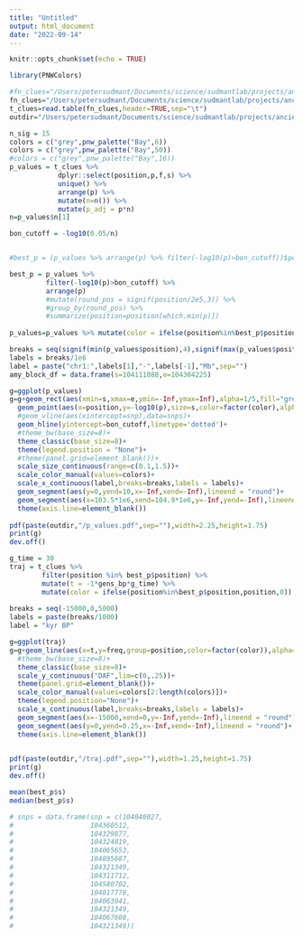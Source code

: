 ```yaml
---
title: "Untitled"
output: html_document
date: "2022-09-14"
---
```


```r
knitr::opts_chunk$set(echo = TRUE)
```



```r
library(PNWColors)

#fn_clues="/Users/petersudmant/Documents/science/sudmantlab/projects/ancient_DNA/amylase/amylase_diversity_project/haplotype_analysis/clues/output_no_anc_AFR_or_AMR/ancient_timecourse/AMY/combined_clues.tsv"
fn_clues="/Users/petersudmant/Documents/science/sudmantlab/projects/ancient_DNA/amylase/amylase_diversity_project/haplotype_analysis/clues/output_TSI_FIN_GBR_all_ancient/ancient_timecourse/AMY/combined_clues.tsv"
t_clues=read.table(fn_clues,header=TRUE,sep="\t")
outdir="/Users/petersudmant/Documents/science/sudmantlab/projects/ancient_DNA/amylase/amylase_diversity_project/haplotype_analysis/clues/output_plots"
```

```r

n_sig = 15
colors = c("grey",pnw_palette("Bay",6))
colors = c("grey",pnw_palette("Bay",50))
#colors = c("grey",pnw_palette("Bay",16))
p_values = t_clues %>%
            dplyr::select(position,p,f,s) %>%
            unique() %>% 
            arrange(p) %>%
            mutate(n=n()) %>%
            mutate(p_adj = p*n)
n=p_values$n[1]

bon_cutoff = -log10(0.05/n)


#best_p = (p_values %>% arrange(p) %>% filter(-log10(p)>bon_cutoff))$position[c(1:n_sig)]

best_p = p_values %>% 
         filter(-log10(p)>bon_cutoff) %>%
         arrange(p) 
         #mutate(round_pos = signif(position/2e5,3)) %>%
         #group_by(round_pos) %>%
         #summarize(position=position[which.min(p)])
          
p_values=p_values %>% mutate(color = ifelse(position%in%best_p$position,position,0))

breaks = seq(signif(min(p_values$position),4),signif(max(p_values$position),4),2e5)
labels = breaks/1e6
label = paste("chr1:",labels[1],"-",labels[-1],"Mb",sep="")
amy_block_df = data.frame(s=104111088,e=104304225)

g=ggplot(p_values)
g=g+geom_rect(aes(xmin=s,xmax=e,ymin=-Inf,ymax=Inf),alpha=1/5,fill="grey",data=amy_block_df)+
  geom_point(aes(x=position,y=-log10(p),size=s,color=factor(color),alpha=.8))+
  #geom_vline(aes(xintercept=snp),data=snps)+
  geom_hline(yintercept=bon_cutoff,linetype='dotted')+
  #theme_bw(base_size=8)+
  theme_classic(base_size=8)+
  theme(legend.position = "None")+
  #theme(panel.grid=element_blank())+
  scale_size_continuous(range=c(0.1,1.5))+
  scale_color_manual(values=colors)+
  scale_x_continuous(label,breaks=breaks,labels = labels)+
  geom_segment(aes(y=0,yend=10,x=-Inf,xend=-Inf),lineend = "round")+
  geom_segment(aes(x=103.5*1e6,xend=104.9*1e6,y=-Inf,yend=-Inf),lineend = "round")+
  theme(axis.line=element_blank())
  
pdf(paste(outdir,"/p_values.pdf",sep=""),width=2.25,height=1.75) 
print(g)
dev.off()

```



```r

g_time = 30
traj = t_clues %>% 
        filter(position %in% best_p$position) %>%
        mutate(t = -1*gens_bp*g_time) %>%
        mutate(color = ifelse(position%in%best_p$position,position,0))
  
breaks = seq(-15000,0,5000)
labels = paste(breaks/1000)
label = "kyr BP"

g=ggplot(traj)
g=g+geom_line(aes(x=t,y=freq,group=position,color=factor(color)),alpha=0.8)+ 
  #theme_bw(base_size=8)+
  theme_classic(base_size=8)+
  scale_y_continuous("DAF",lim=c(0,.25))+
  theme(panel.grid=element_blank())+
  scale_color_manual(values=colors[2:length(colors)])+
  theme(legend.position="None")+
  scale_x_continuous(label,breaks=breaks,labels = labels)+
  geom_segment(aes(x=-15000,xend=0,y=-Inf,yend=-Inf),lineend = "round")+
  geom_segment(aes(y=0,yend=0.25,x=-Inf,xend=-Inf),lineend = "round")+
  theme(axis.line=element_blank())
  

pdf(paste(outdir,"/traj.pdf",sep=""),width=1.25,height=1.75) 
print(g)
dev.off()

mean(best_p$s)
median(best_p$s)

```
```r
# snps = data.frame(snp = c(104040027,
#                   104360512,
#                   104329877,
#                   104324819,
#                   104065653,
#                   104895687,
#                   104321349,
#                   104311712,
#                   104580702,
#                   104017778,
#                   104063941,
#                   104321349,
#                   104067608,
#                   104321349))

```
